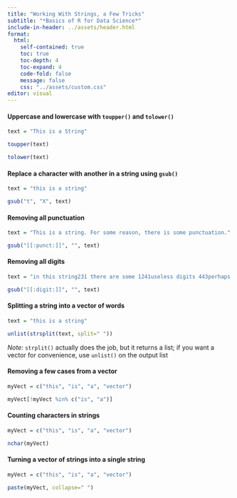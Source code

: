```yaml
---
title: "Working With Strings, a Few Tricks"
subtitle: "*Basics of R for Data Science*"
include-in-header: ../assets/header.html
format: 
  html:
    self-contained: true
    toc: true   
    toc-depth: 4  
    toc-expand: 4
    code-fold: false 
    message: false
    css: "../assets/custom.css"
editor: visual
---
```


#### Uppercase and lowercase with `toupper()` and `tolower()`

```r
text = "This is a String"

toupper(text)

tolower(text)
```

#### Replace a character with another in a string using `gsub()`

```r
text = "this is a string"

gsub("t", "X", text)
```

#### Removing all punctuation

```r
text = "This is a string. For some reason, there is some punctuation."

gsub("[[:punct:]]", "", text)
```

#### Removing all digits

```r
text = "in this string231 there are some 1241useless digits 443perhaps because 3434someone copied and pasted 985from a pdf"

gsub("[[:digit:]]", "", text)
```

#### Splitting a string into a vector of words

```r
text = "this is a string"

unlist(strsplit(text, split=" "))
```

*Note:* `strplit()` actually does the job, but it returns a list; if you want a vector for convenience, use `unlist()` on the output list

#### Removing a few cases from a vector

```r
myVect = c("this", "is", "a", "vector")

myVect[!myVect %in% c("is", "a")]
```

#### Counting characters in strings

```r
myVect = c("this", "is", "a", "vector")

nchar(myVect)
```

#### Turning a vector of strings into a single string

```r
myVect = c("this", "is", "a", "vector")

paste(myVect, collapse=" ")
```
